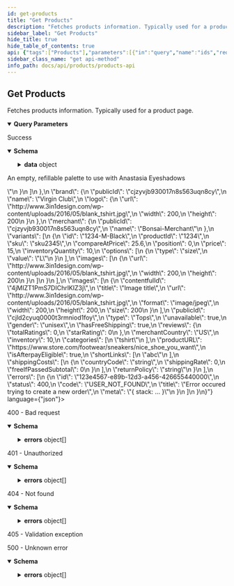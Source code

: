 ```yaml
---
id: get-products
title: "Get Products"
description: "Fetches products information. Typically used for a product page."
sidebar_label: "Get Products"
hide_title: true
hide_table_of_contents: true
api: {"tags":["Products"],"parameters":[{"in":"query","name":"ids","required":false,"description":"Comma separated list of product ids. Either ids or shortLinks must be provided.","example":"clad6pg5z00eu012gfz7hfm92,cl62j0yoj00a1013e3hsh3php","schema":{"type":"string"}},{"in":"query","name":"shortLinks","required":false,"description":"Comma separated list of short link IDs. Either ids or shortLinks must be provided.","example":"j0s,48u","schema":{"type":"string"}},{"in":"query","name":"currency","required":true,"description":"Currency to return product prices in.","example":"USD","schema":{"type":"string"}}],"responses":{"200":{"description":"Success","content":{"application/json":{"schema":{"properties":{"data":{"type":"object","properties":{"data":{"type":"array","items":{"type":"object","required":["id","currency","name","variants","publicId","unavailable","inventory","shippingCosts","returnPolicy"],"properties":{"id":{"type":"string","description":"Unique product identifier.","example":"9597879817"},"currency":{"type":"string","description":"Currency code.","example":"CAD"},"name":{"type":"string","description":"Product name.","example":"T-shirt"},"description":{"type":"object","required":["isRaw","raw"],"properties":{"isRaw":{"type":"boolean","description":"Whether the description is in raw format.","example":true},"raw":{"type":"string","description":"Product description","example":"## Description\n Lorem ipsum ..."},"sections":{"type":"array","items":{"type":"object","required":["title","htmlContent"],"properties":{"title":{"type":"string","description":"Product description section title.","example":"Ingredients"},"htmlContent":{"type":"string","description":"Product description section HTML content.","example":"<p>An empty, refillable palette to use with Anastasia Eyeshadows</p>"}}},"description":"Product description sections."}}},"brand":{"type":"object","required":["publicId","name"],"properties":{"publicId":{"type":"string","description":"Brand public id.","example":"cjzyvjb930017n8s563uqn8cy"},"name":{"type":"string","description":"Brand name.","example":"Virgin Club"},"logo":{"type":"object","required":["url"],"properties":{"url":{"type":"string","description":"Source of image.","example":"http://www.3in1design.com/wp-content/uploads/2016/05/blank_tshirt.jpg"},"width":{"type":"number","format":"float","nullable":true,"description":"Image height.","example":200},"height":{"type":"number","format":"float","nullable":true,"description":"Image height.","example":200}}}}},"merchant":{"type":"object","required":["publicId","name"],"properties":{"publicId":{"type":"string","description":"Merchant public id.","example":"cjzyvjb930017n8s563uqn8cy"},"name":{"type":"string","description":"Merchant name.","example":"Bonsai-Merchant"}}},"variants":{"type":"array","items":{"type":"object","required":["id","productId","position","price","inventoryQuantity","options","images"],"properties":{"id":{"type":"string","description":"The ID of the product variant.","example":"1234-M-Black"},"productId":{"type":"string","description":"Id of the main product.","example":"1234"},"sku":{"type":"string","nullable":true,"description":"The item SKU (stock keeping unit).","example":"sku2345"},"compareAtPrice":{"type":"number","format":"float","nullable":true,"description":"Original product price if on sale, otherwise null.","example":25.6},"position":{"type":"number","format":"float","description":"Position of this variant compared to all other variants (the variant index in this array).","example":0},"price":{"type":"number","format":"float","description":"The price of this item.","example":15},"inventoryQuantity":{"type":"number","format":"float","description":"Inventory of product.","example":10},"options":{"type":"array","items":{"type":"object","required":["type","value"],"properties":{"type":{"type":"string","description":"Option name.","example":"size"},"value":{"type":"string","description":"Option value.","example":"L"}}}},"images":{"type":"array","items":{"type":"object","required":["url"],"properties":{"url":{"type":"string","description":"Source of image.","example":"http://www.3in1design.com/wp-content/uploads/2016/05/blank_tshirt.jpg"},"width":{"type":"number","format":"float","nullable":true,"description":"Image height.","example":200},"height":{"type":"number","format":"float","nullable":true,"description":"Image height.","example":200}}}}}},"description":"Array of product variants"},"images":{"type":"array","items":{"type":"object","required":["url"],"properties":{"contentfulId":{"type":"string","description":"Contentful image id.","example":"4jMIZT1PmS7DIChrlKIZ3j"},"title":{"type":"string","description":"Some title.","example":"Image title"},"url":{"type":"string","description":"Source of image.","example":"http://www.3in1design.com/wp-content/uploads/2016/05/blank_tshirt.jpg"},"format":{"type":"string","description":"Image format","example":"image/jpeg"},"width":{"type":"number","format":"float","nullable":true,"description":"Image height.","example":200},"height":{"type":"number","format":"float","nullable":true,"description":"Image height.","example":200},"size":{"type":"number","format":"float","nullable":true,"description":"Image height.","example":200}}}},"publicId":{"type":"string","description":"Public id added to product as custom data.","example":"cjld2cyuq0000t3rmniod1foy"},"type":{"type":"string","description":"Product type.","example":"Tops"},"unavailable":{"type":"boolean","description":"Product availability in widget","example":true},"gender":{"type":"string","nullable":true,"description":"Gender","example":"unisex"},"hasFreeShipping":{"type":"boolean","description":"Free shipping flag","example":true},"reviews":{"type":"object","properties":{"totalRatings":{"type":"number","format":"float","nullable":true,"description":"Product total ratings"},"starRating":{"type":"number","format":"float","nullable":true,"description":"Product star ratings"}}},"merchantCountry":{"type":"string","description":"Merchant country","example":"US"},"inventory":{"type":"number","format":"float","description":"Inventory of product.","example":10},"categories":{"type":"array","items":{"type":"string","description":"category","example":"tshirt"},"description":"Categories of the product; Can be empty array too."},"productURL":{"type":"string","description":"Url for product on merchant site","example":"https://www.store.com/footwear/sneakers/nice_shoe_you_want"},"isAfterpayEligible":{"type":"boolean","description":"Afterpay eligibility flag","example":true},"shortLinks":{"type":"array","items":{"type":"string","description":"Short link identifier","example":"abc"}},"shippingCosts":{"type":"array","items":{"type":"object","required":["countryCode","shippingRate"],"properties":{"countryCode":{"type":"string"},"shippingRate":{"type":"number","format":"float"},"freeIfPassedSubtotal":{"type":"number","format":"float"}}},"description":"Shipping costs for the product"},"returnPolicy":{"type":"string","description":"return policy for the product"}}}},"errors":{"type":"array","items":{"type":"object","required":["id","status","code","title","meta"],"properties":{"id":{"type":"string","description":"Unique identifier for error. Can be used for tracing across services.","example":"123e4567-e89b-12d3-a456-426655440000"},"status":{"type":"number","format":"float","description":"HTTP status code.","example":400},"code":{"type":"string","description":"Unique code for specific error.","example":"USER_NOT_FOUND"},"title":{"type":"string","description":"Short description what the error entails.","example":"Error occured trying to create a new order"},"meta":{"description":"Actual error containing stack trace and other properties.","example":"{ stack: ... }"}}}}}}},"type":"object"}}}},"400":{"description":"400 - Bad request","content":{"application/json":{"schema":{"type":"object","properties":{"errors":{"type":"array","items":{"type":"object","required":["status","detail","title"],"properties":{"status":{"type":"number","format":"float","example":500},"detail":{"type":"string","nullable":true,"example":"Fatal issue"},"title":{"type":"string","example":"Unknown error"}},"example":{"status":400,"detail":"","title":"Bad input request"}}}},"description":"Provided input is invalid"}}}},"401":{"description":"401 - Unauthorized","content":{"application/json":{"schema":{"type":"object","properties":{"errors":{"type":"array","items":{"type":"object","required":["status","detail","title"],"properties":{"status":{"type":"number","format":"float","example":500},"detail":{"type":"string","nullable":true,"example":"Fatal issue"},"title":{"type":"string","example":"Unknown error"}},"example":{"status":401,"detail":"","title":"Authentication information is missing or invalid"}}}},"description":"Authentication information is missing or invalid"}}}},"404":{"description":"404 - Not found","content":{"application/json":{"schema":{"type":"object","properties":{"errors":{"type":"array","items":{"type":"object","required":["status","detail","title"],"properties":{"status":{"type":"number","format":"float","example":500},"detail":{"type":"string","nullable":true,"example":"Fatal issue"},"title":{"type":"string","example":"Unknown error"}},"example":{"status":404,"detail":"","title":"Not Found"}}}},"description":"Not Found"}}}},"405":{"description":"405 - Validation exception"},"5XX":{"description":"500 - Unknown error","content":{"application/json":{"schema":{"type":"object","properties":{"errors":{"type":"array","items":{"type":"object","required":["status","detail","title"],"properties":{"status":{"type":"number","format":"float","example":500},"detail":{"type":"string","nullable":true,"example":"Fatal issue"},"title":{"type":"string","example":"Unknown error"}},"example":{"status":500,"detail":"","title":"Unknown error"}}}},"description":"Unknown error"}}}}},"description":"Fetches products information. Typically used for a product page.","method":"get","path":"/","servers":[{"url":"https://api.staging.shopbonsai.ca/products"}],"security":[{"APIKeyHeader":[]}],"securitySchemes":{"APIKeyHeader":{"type":"apiKey","name":"API-Key","in":"header"}},"info":{"title":"Products API","description":"APIs used for fetching product information.","version":"2.8.1","contact":{"email":"developers@shopbonsai.ca"}},"postman":{"name":"Get Products","description":{"content":"Fetches products information. Typically used for a product page.","type":"text/plain"},"url":{"path":[""],"host":["{{baseUrl}}"],"query":[{"disabled":false,"description":{"content":"Comma separated list of product ids. Either ids or shortLinks must be provided.","type":"text/plain"},"key":"ids","value":""},{"disabled":false,"description":{"content":"Comma separated list of short link IDs. Either ids or shortLinks must be provided.","type":"text/plain"},"key":"shortLinks","value":""},{"disabled":false,"description":{"content":"(Required) Currency to return product prices in.","type":"text/plain"},"key":"currency","value":""}],"variable":[]},"header":[{"key":"Accept","value":"application/json"}],"method":"GET"}}
sidebar_class_name: "get api-method"
info_path: docs/api/products/products-api
---
```



## Get Products



Fetches products information. Typically used for a product page.

<details style={{"marginBottom":"1rem"}} data-collapsed={false} open={true}><summary style={{}}><strong>Query Parameters</strong></summary><div><ul><ParamsItem className={"paramsItem"} param={{"in":"query","name":"ids","required":false,"description":"Comma separated list of product ids. Either ids or shortLinks must be provided.","example":"clad6pg5z00eu012gfz7hfm92,cl62j0yoj00a1013e3hsh3php","schema":{"type":"string"}}}></ParamsItem><ParamsItem className={"paramsItem"} param={{"in":"query","name":"shortLinks","required":false,"description":"Comma separated list of short link IDs. Either ids or shortLinks must be provided.","example":"j0s,48u","schema":{"type":"string"}}}></ParamsItem><ParamsItem className={"paramsItem"} param={{"in":"query","name":"currency","required":true,"description":"Currency to return product prices in.","example":"USD","schema":{"type":"string"}}}></ParamsItem></ul></div></details><div><ApiTabs><TabItem label={"200"} value={"200"}><div>

Success

</div><div><MimeTabs schemaType={"response"}><TabItem label={"application/json"} value={"application/json"}><SchemaTabs><TabItem label={"Schema"} value={"Schema"}><details style={{}} data-collapsed={false} open={true}><summary style={{"textAlign":"left"}}><strong>Schema</strong></summary><div style={{"textAlign":"left","marginLeft":"1rem"}}></div><ul style={{"marginLeft":"1rem"}}><SchemaItem collapsible={true} className={"schemaItem"}><details style={{}}><summary style={{}}><strong>data</strong><span style={{"opacity":"0.6"}}> object</span></summary><div style={{"marginLeft":"1rem"}}><SchemaItem collapsible={true} className={"schemaItem"}><details style={{}}><summary style={{}}><strong>data</strong><span style={{"opacity":"0.6"}}> object[]</span></summary><div style={{"marginLeft":"1rem"}}><SchemaItem collapsible={false} name={"id"} required={false} schemaDescription={"Unique product identifier."} schemaName={"string"} qualifierMessage={undefined} defaultValue={undefined}></SchemaItem><SchemaItem collapsible={false} name={"currency"} required={false} schemaDescription={"Currency code."} schemaName={"string"} qualifierMessage={undefined} defaultValue={undefined}></SchemaItem><SchemaItem collapsible={false} name={"name"} required={false} schemaDescription={"Product name."} schemaName={"string"} qualifierMessage={undefined} defaultValue={undefined}></SchemaItem><SchemaItem collapsible={true} className={"schemaItem"}><details style={{}}><summary style={{}}><strong>description</strong><span style={{"opacity":"0.6"}}> object</span></summary><div style={{"marginLeft":"1rem"}}><SchemaItem collapsible={false} name={"isRaw"} required={false} schemaDescription={"Whether the description is in raw format."} schemaName={"boolean"} qualifierMessage={undefined} defaultValue={undefined}></SchemaItem><SchemaItem collapsible={false} name={"raw"} required={false} schemaDescription={"Product description"} schemaName={"string"} qualifierMessage={undefined} defaultValue={undefined}></SchemaItem><SchemaItem collapsible={true} className={"schemaItem"}><details style={{}}><summary style={{}}><strong>sections</strong><span style={{"opacity":"0.6"}}> object[]</span></summary><div style={{"marginLeft":"1rem"}}><div style={{"marginTop":".5rem","marginBottom":".5rem"}}>

Product description sections.

</div><SchemaItem collapsible={false} name={"title"} required={false} schemaDescription={"Product description section title."} schemaName={"string"} qualifierMessage={undefined} defaultValue={undefined}></SchemaItem><SchemaItem collapsible={false} name={"htmlContent"} required={false} schemaDescription={"Product description section HTML content."} schemaName={"string"} qualifierMessage={undefined} defaultValue={undefined}></SchemaItem></div></details></SchemaItem></div></details></SchemaItem><SchemaItem collapsible={true} className={"schemaItem"}><details style={{}}><summary style={{}}><strong>brand</strong><span style={{"opacity":"0.6"}}> object</span></summary><div style={{"marginLeft":"1rem"}}><SchemaItem collapsible={false} name={"publicId"} required={false} schemaDescription={"Brand public id."} schemaName={"string"} qualifierMessage={undefined} defaultValue={undefined}></SchemaItem><SchemaItem collapsible={false} name={"name"} required={false} schemaDescription={"Brand name."} schemaName={"string"} qualifierMessage={undefined} defaultValue={undefined}></SchemaItem><SchemaItem collapsible={true} className={"schemaItem"}><details style={{}}><summary style={{}}><strong>logo</strong><span style={{"opacity":"0.6"}}> object</span></summary><div style={{"marginLeft":"1rem"}}><SchemaItem collapsible={false} name={"url"} required={false} schemaDescription={"Source of image."} schemaName={"string"} qualifierMessage={undefined} defaultValue={undefined}></SchemaItem><SchemaItem collapsible={false} name={"width"} required={false} schemaDescription={"Image height."} schemaName={"float"} qualifierMessage={undefined} defaultValue={undefined}></SchemaItem><SchemaItem collapsible={false} name={"height"} required={false} schemaDescription={"Image height."} schemaName={"float"} qualifierMessage={undefined} defaultValue={undefined}></SchemaItem></div></details></SchemaItem></div></details></SchemaItem><SchemaItem collapsible={true} className={"schemaItem"}><details style={{}}><summary style={{}}><strong>merchant</strong><span style={{"opacity":"0.6"}}> object</span></summary><div style={{"marginLeft":"1rem"}}><SchemaItem collapsible={false} name={"publicId"} required={false} schemaDescription={"Merchant public id."} schemaName={"string"} qualifierMessage={undefined} defaultValue={undefined}></SchemaItem><SchemaItem collapsible={false} name={"name"} required={false} schemaDescription={"Merchant name."} schemaName={"string"} qualifierMessage={undefined} defaultValue={undefined}></SchemaItem></div></details></SchemaItem><SchemaItem collapsible={true} className={"schemaItem"}><details style={{}}><summary style={{}}><strong>variants</strong><span style={{"opacity":"0.6"}}> object[]</span></summary><div style={{"marginLeft":"1rem"}}><div style={{"marginTop":".5rem","marginBottom":".5rem"}}>

Array of product variants

</div><SchemaItem collapsible={false} name={"id"} required={false} schemaDescription={"The ID of the product variant."} schemaName={"string"} qualifierMessage={undefined} defaultValue={undefined}></SchemaItem><SchemaItem collapsible={false} name={"productId"} required={false} schemaDescription={"Id of the main product."} schemaName={"string"} qualifierMessage={undefined} defaultValue={undefined}></SchemaItem><SchemaItem collapsible={false} name={"sku"} required={false} schemaDescription={"The item SKU (stock keeping unit)."} schemaName={"string"} qualifierMessage={undefined} defaultValue={undefined}></SchemaItem><SchemaItem collapsible={false} name={"compareAtPrice"} required={false} schemaDescription={"Original product price if on sale, otherwise null."} schemaName={"float"} qualifierMessage={undefined} defaultValue={undefined}></SchemaItem><SchemaItem collapsible={false} name={"position"} required={false} schemaDescription={"Position of this variant compared to all other variants (the variant index in this array)."} schemaName={"float"} qualifierMessage={undefined} defaultValue={undefined}></SchemaItem><SchemaItem collapsible={false} name={"price"} required={false} schemaDescription={"The price of this item."} schemaName={"float"} qualifierMessage={undefined} defaultValue={undefined}></SchemaItem><SchemaItem collapsible={false} name={"inventoryQuantity"} required={false} schemaDescription={"Inventory of product."} schemaName={"float"} qualifierMessage={undefined} defaultValue={undefined}></SchemaItem><SchemaItem collapsible={true} className={"schemaItem"}><details style={{}}><summary style={{}}><strong>options</strong><span style={{"opacity":"0.6"}}> object[]</span></summary><div style={{"marginLeft":"1rem"}}><SchemaItem collapsible={false} name={"type"} required={false} schemaDescription={"Option name."} schemaName={"string"} qualifierMessage={undefined} defaultValue={undefined}></SchemaItem><SchemaItem collapsible={false} name={"value"} required={false} schemaDescription={"Option value."} schemaName={"string"} qualifierMessage={undefined} defaultValue={undefined}></SchemaItem></div></details></SchemaItem><SchemaItem collapsible={true} className={"schemaItem"}><details style={{}}><summary style={{}}><strong>images</strong><span style={{"opacity":"0.6"}}> object[]</span></summary><div style={{"marginLeft":"1rem"}}><SchemaItem collapsible={false} name={"url"} required={false} schemaDescription={"Source of image."} schemaName={"string"} qualifierMessage={undefined} defaultValue={undefined}></SchemaItem><SchemaItem collapsible={false} name={"width"} required={false} schemaDescription={"Image height."} schemaName={"float"} qualifierMessage={undefined} defaultValue={undefined}></SchemaItem><SchemaItem collapsible={false} name={"height"} required={false} schemaDescription={"Image height."} schemaName={"float"} qualifierMessage={undefined} defaultValue={undefined}></SchemaItem></div></details></SchemaItem></div></details></SchemaItem><SchemaItem collapsible={true} className={"schemaItem"}><details style={{}}><summary style={{}}><strong>images</strong><span style={{"opacity":"0.6"}}> object[]</span></summary><div style={{"marginLeft":"1rem"}}><SchemaItem collapsible={false} name={"contentfulId"} required={false} schemaDescription={"Contentful image id."} schemaName={"string"} qualifierMessage={undefined} defaultValue={undefined}></SchemaItem><SchemaItem collapsible={false} name={"title"} required={false} schemaDescription={"Some title."} schemaName={"string"} qualifierMessage={undefined} defaultValue={undefined}></SchemaItem><SchemaItem collapsible={false} name={"url"} required={false} schemaDescription={"Source of image."} schemaName={"string"} qualifierMessage={undefined} defaultValue={undefined}></SchemaItem><SchemaItem collapsible={false} name={"format"} required={false} schemaDescription={"Image format"} schemaName={"string"} qualifierMessage={undefined} defaultValue={undefined}></SchemaItem><SchemaItem collapsible={false} name={"width"} required={false} schemaDescription={"Image height."} schemaName={"float"} qualifierMessage={undefined} defaultValue={undefined}></SchemaItem><SchemaItem collapsible={false} name={"height"} required={false} schemaDescription={"Image height."} schemaName={"float"} qualifierMessage={undefined} defaultValue={undefined}></SchemaItem><SchemaItem collapsible={false} name={"size"} required={false} schemaDescription={"Image height."} schemaName={"float"} qualifierMessage={undefined} defaultValue={undefined}></SchemaItem></div></details></SchemaItem><SchemaItem collapsible={false} name={"publicId"} required={false} schemaDescription={"Public id added to product as custom data."} schemaName={"string"} qualifierMessage={undefined} defaultValue={undefined}></SchemaItem><SchemaItem collapsible={false} name={"type"} required={false} schemaDescription={"Product type."} schemaName={"string"} qualifierMessage={undefined} defaultValue={undefined}></SchemaItem><SchemaItem collapsible={false} name={"unavailable"} required={false} schemaDescription={"Product availability in widget"} schemaName={"boolean"} qualifierMessage={undefined} defaultValue={undefined}></SchemaItem><SchemaItem collapsible={false} name={"gender"} required={false} schemaDescription={"Gender"} schemaName={"string"} qualifierMessage={undefined} defaultValue={undefined}></SchemaItem><SchemaItem collapsible={false} name={"hasFreeShipping"} required={false} schemaDescription={"Free shipping flag"} schemaName={"boolean"} qualifierMessage={undefined} defaultValue={undefined}></SchemaItem><SchemaItem collapsible={true} className={"schemaItem"}><details style={{}}><summary style={{}}><strong>reviews</strong><span style={{"opacity":"0.6"}}> object</span></summary><div style={{"marginLeft":"1rem"}}><SchemaItem collapsible={false} name={"totalRatings"} required={false} schemaDescription={"Product total ratings"} schemaName={"float"} qualifierMessage={undefined} defaultValue={undefined}></SchemaItem><SchemaItem collapsible={false} name={"starRating"} required={false} schemaDescription={"Product star ratings"} schemaName={"float"} qualifierMessage={undefined} defaultValue={undefined}></SchemaItem></div></details></SchemaItem><SchemaItem collapsible={false} name={"merchantCountry"} required={false} schemaDescription={"Merchant country"} schemaName={"string"} qualifierMessage={undefined} defaultValue={undefined}></SchemaItem><SchemaItem collapsible={false} name={"inventory"} required={false} schemaDescription={"Inventory of product."} schemaName={"float"} qualifierMessage={undefined} defaultValue={undefined}></SchemaItem><SchemaItem collapsible={false} name={"categories"} required={false} schemaDescription={"Categories of the product; Can be empty array too."} schemaName={"string[]"} qualifierMessage={undefined} defaultValue={undefined}></SchemaItem><SchemaItem collapsible={false} name={"productURL"} required={false} schemaDescription={"Url for product on merchant site"} schemaName={"string"} qualifierMessage={undefined} defaultValue={undefined}></SchemaItem><SchemaItem collapsible={false} name={"isAfterpayEligible"} required={false} schemaDescription={"Afterpay eligibility flag"} schemaName={"boolean"} qualifierMessage={undefined} defaultValue={undefined}></SchemaItem><SchemaItem collapsible={false} name={"shortLinks"} required={false} schemaDescription={undefined} schemaName={"string[]"} qualifierMessage={undefined} defaultValue={undefined}></SchemaItem><SchemaItem collapsible={true} className={"schemaItem"}><details style={{}}><summary style={{}}><strong>shippingCosts</strong><span style={{"opacity":"0.6"}}> object[]</span></summary><div style={{"marginLeft":"1rem"}}><div style={{"marginTop":".5rem","marginBottom":".5rem"}}>

Shipping costs for the product

</div><SchemaItem collapsible={false} name={"countryCode"} required={false} schemaDescription={undefined} schemaName={"string"} qualifierMessage={undefined} defaultValue={undefined}></SchemaItem><SchemaItem collapsible={false} name={"shippingRate"} required={false} schemaDescription={undefined} schemaName={"float"} qualifierMessage={undefined} defaultValue={undefined}></SchemaItem><SchemaItem collapsible={false} name={"freeIfPassedSubtotal"} required={false} schemaDescription={undefined} schemaName={"float"} qualifierMessage={undefined} defaultValue={undefined}></SchemaItem></div></details></SchemaItem><SchemaItem collapsible={false} name={"returnPolicy"} required={false} schemaDescription={"return policy for the product"} schemaName={"string"} qualifierMessage={undefined} defaultValue={undefined}></SchemaItem></div></details></SchemaItem><SchemaItem collapsible={true} className={"schemaItem"}><details style={{}}><summary style={{}}><strong>errors</strong><span style={{"opacity":"0.6"}}> object[]</span></summary><div style={{"marginLeft":"1rem"}}><SchemaItem collapsible={false} name={"id"} required={false} schemaDescription={"Unique identifier for error. Can be used for tracing across services."} schemaName={"string"} qualifierMessage={undefined} defaultValue={undefined}></SchemaItem><SchemaItem collapsible={false} name={"status"} required={false} schemaDescription={"HTTP status code."} schemaName={"float"} qualifierMessage={undefined} defaultValue={undefined}></SchemaItem><SchemaItem collapsible={false} name={"code"} required={false} schemaDescription={"Unique code for specific error."} schemaName={"string"} qualifierMessage={undefined} defaultValue={undefined}></SchemaItem><SchemaItem collapsible={false} name={"title"} required={false} schemaDescription={"Short description what the error entails."} schemaName={"string"} qualifierMessage={undefined} defaultValue={undefined}></SchemaItem><SchemaItem collapsible={false} name={"meta"} required={false} schemaDescription={"Actual error containing stack trace and other properties."} schemaName={""} qualifierMessage={undefined} defaultValue={undefined}></SchemaItem></div></details></SchemaItem></div></details></SchemaItem></ul></details></TabItem><TabItem label={"Example (from schema)"} value={"Example (from schema)"}><ResponseSamples responseExample={"{\n  \"data\": {\n    \"data\": [\n      {\n        \"id\": \"9597879817\",\n        \"currency\": \"CAD\",\n        \"name\": \"T-shirt\",\n        \"description\": {\n          \"isRaw\": true,\n          \"raw\": \"## Description\\n Lorem ipsum ...\",\n          \"sections\": [\n            {\n              \"title\": \"Ingredients\",\n              \"htmlContent\": \"<p>An empty, refillable palette to use with Anastasia Eyeshadows</p>\"\n            }\n          ]\n        },\n        \"brand\": {\n          \"publicId\": \"cjzyvjb930017n8s563uqn8cy\",\n          \"name\": \"Virgin Club\",\n          \"logo\": {\n            \"url\": \"http://www.3in1design.com/wp-content/uploads/2016/05/blank_tshirt.jpg\",\n            \"width\": 200,\n            \"height\": 200\n          }\n        },\n        \"merchant\": {\n          \"publicId\": \"cjzyvjb930017n8s563uqn8cy\",\n          \"name\": \"Bonsai-Merchant\"\n        },\n        \"variants\": [\n          {\n            \"id\": \"1234-M-Black\",\n            \"productId\": \"1234\",\n            \"sku\": \"sku2345\",\n            \"compareAtPrice\": 25.6,\n            \"position\": 0,\n            \"price\": 15,\n            \"inventoryQuantity\": 10,\n            \"options\": [\n              {\n                \"type\": \"size\",\n                \"value\": \"L\"\n              }\n            ],\n            \"images\": [\n              {\n                \"url\": \"http://www.3in1design.com/wp-content/uploads/2016/05/blank_tshirt.jpg\",\n                \"width\": 200,\n                \"height\": 200\n              }\n            ]\n          }\n        ],\n        \"images\": [\n          {\n            \"contentfulId\": \"4jMIZT1PmS7DIChrlKIZ3j\",\n            \"title\": \"Image title\",\n            \"url\": \"http://www.3in1design.com/wp-content/uploads/2016/05/blank_tshirt.jpg\",\n            \"format\": \"image/jpeg\",\n            \"width\": 200,\n            \"height\": 200,\n            \"size\": 200\n          }\n        ],\n        \"publicId\": \"cjld2cyuq0000t3rmniod1foy\",\n        \"type\": \"Tops\",\n        \"unavailable\": true,\n        \"gender\": \"unisex\",\n        \"hasFreeShipping\": true,\n        \"reviews\": {\n          \"totalRatings\": 0,\n          \"starRating\": 0\n        },\n        \"merchantCountry\": \"US\",\n        \"inventory\": 10,\n        \"categories\": [\n          \"tshirt\"\n        ],\n        \"productURL\": \"https://www.store.com/footwear/sneakers/nice_shoe_you_want\",\n        \"isAfterpayEligible\": true,\n        \"shortLinks\": [\n          \"abc\"\n        ],\n        \"shippingCosts\": [\n          {\n            \"countryCode\": \"string\",\n            \"shippingRate\": 0,\n            \"freeIfPassedSubtotal\": 0\n          }\n        ],\n        \"returnPolicy\": \"string\"\n      }\n    ],\n    \"errors\": [\n      {\n        \"id\": \"123e4567-e89b-12d3-a456-426655440000\",\n        \"status\": 400,\n        \"code\": \"USER_NOT_FOUND\",\n        \"title\": \"Error occured trying to create a new order\",\n        \"meta\": \"{ stack: ... }\"\n      }\n    ]\n  }\n}"} language={"json"}></ResponseSamples></TabItem></SchemaTabs></TabItem></MimeTabs></div></TabItem><TabItem label={"400"} value={"400"}><div>

400 - Bad request

</div><div><MimeTabs schemaType={"response"}><TabItem label={"application/json"} value={"application/json"}><SchemaTabs><TabItem label={"Schema"} value={"Schema"}><details style={{}} data-collapsed={false} open={true}><summary style={{"textAlign":"left"}}><strong>Schema</strong></summary><div style={{"textAlign":"left","marginLeft":"1rem"}}></div><ul style={{"marginLeft":"1rem"}}><SchemaItem collapsible={true} className={"schemaItem"}><details style={{}}><summary style={{}}><strong>errors</strong><span style={{"opacity":"0.6"}}> object[]</span></summary><div style={{"marginLeft":"1rem"}}><SchemaItem collapsible={false} name={"status"} required={false} schemaDescription={undefined} schemaName={"float"} qualifierMessage={undefined} defaultValue={undefined}></SchemaItem><SchemaItem collapsible={false} name={"detail"} required={false} schemaDescription={undefined} schemaName={"string"} qualifierMessage={undefined} defaultValue={undefined}></SchemaItem><SchemaItem collapsible={false} name={"title"} required={false} schemaDescription={undefined} schemaName={"string"} qualifierMessage={undefined} defaultValue={undefined}></SchemaItem></div></details></SchemaItem></ul></details></TabItem><TabItem label={"Example (from schema)"} value={"Example (from schema)"}><ResponseSamples responseExample={"{\n  \"errors\": [\n    {\n      \"status\": 400,\n      \"detail\": \"\",\n      \"title\": \"Bad input request\"\n    }\n  ]\n}"} language={"json"}></ResponseSamples></TabItem></SchemaTabs></TabItem></MimeTabs></div></TabItem><TabItem label={"401"} value={"401"}><div>

401 - Unauthorized

</div><div><MimeTabs schemaType={"response"}><TabItem label={"application/json"} value={"application/json"}><SchemaTabs><TabItem label={"Schema"} value={"Schema"}><details style={{}} data-collapsed={false} open={true}><summary style={{"textAlign":"left"}}><strong>Schema</strong></summary><div style={{"textAlign":"left","marginLeft":"1rem"}}></div><ul style={{"marginLeft":"1rem"}}><SchemaItem collapsible={true} className={"schemaItem"}><details style={{}}><summary style={{}}><strong>errors</strong><span style={{"opacity":"0.6"}}> object[]</span></summary><div style={{"marginLeft":"1rem"}}><SchemaItem collapsible={false} name={"status"} required={false} schemaDescription={undefined} schemaName={"float"} qualifierMessage={undefined} defaultValue={undefined}></SchemaItem><SchemaItem collapsible={false} name={"detail"} required={false} schemaDescription={undefined} schemaName={"string"} qualifierMessage={undefined} defaultValue={undefined}></SchemaItem><SchemaItem collapsible={false} name={"title"} required={false} schemaDescription={undefined} schemaName={"string"} qualifierMessage={undefined} defaultValue={undefined}></SchemaItem></div></details></SchemaItem></ul></details></TabItem><TabItem label={"Example (from schema)"} value={"Example (from schema)"}><ResponseSamples responseExample={"{\n  \"errors\": [\n    {\n      \"status\": 401,\n      \"detail\": \"\",\n      \"title\": \"Authentication information is missing or invalid\"\n    }\n  ]\n}"} language={"json"}></ResponseSamples></TabItem></SchemaTabs></TabItem></MimeTabs></div></TabItem><TabItem label={"404"} value={"404"}><div>

404 - Not found

</div><div><MimeTabs schemaType={"response"}><TabItem label={"application/json"} value={"application/json"}><SchemaTabs><TabItem label={"Schema"} value={"Schema"}><details style={{}} data-collapsed={false} open={true}><summary style={{"textAlign":"left"}}><strong>Schema</strong></summary><div style={{"textAlign":"left","marginLeft":"1rem"}}></div><ul style={{"marginLeft":"1rem"}}><SchemaItem collapsible={true} className={"schemaItem"}><details style={{}}><summary style={{}}><strong>errors</strong><span style={{"opacity":"0.6"}}> object[]</span></summary><div style={{"marginLeft":"1rem"}}><SchemaItem collapsible={false} name={"status"} required={false} schemaDescription={undefined} schemaName={"float"} qualifierMessage={undefined} defaultValue={undefined}></SchemaItem><SchemaItem collapsible={false} name={"detail"} required={false} schemaDescription={undefined} schemaName={"string"} qualifierMessage={undefined} defaultValue={undefined}></SchemaItem><SchemaItem collapsible={false} name={"title"} required={false} schemaDescription={undefined} schemaName={"string"} qualifierMessage={undefined} defaultValue={undefined}></SchemaItem></div></details></SchemaItem></ul></details></TabItem><TabItem label={"Example (from schema)"} value={"Example (from schema)"}><ResponseSamples responseExample={"{\n  \"errors\": [\n    {\n      \"status\": 404,\n      \"detail\": \"\",\n      \"title\": \"Not Found\"\n    }\n  ]\n}"} language={"json"}></ResponseSamples></TabItem></SchemaTabs></TabItem></MimeTabs></div></TabItem><TabItem label={"405"} value={"405"}><div>

405 - Validation exception

</div><div></div></TabItem><TabItem label={"5XX"} value={"5XX"}><div>

500 - Unknown error

</div><div><MimeTabs schemaType={"response"}><TabItem label={"application/json"} value={"application/json"}><SchemaTabs><TabItem label={"Schema"} value={"Schema"}><details style={{}} data-collapsed={false} open={true}><summary style={{"textAlign":"left"}}><strong>Schema</strong></summary><div style={{"textAlign":"left","marginLeft":"1rem"}}></div><ul style={{"marginLeft":"1rem"}}><SchemaItem collapsible={true} className={"schemaItem"}><details style={{}}><summary style={{}}><strong>errors</strong><span style={{"opacity":"0.6"}}> object[]</span></summary><div style={{"marginLeft":"1rem"}}><SchemaItem collapsible={false} name={"status"} required={false} schemaDescription={undefined} schemaName={"float"} qualifierMessage={undefined} defaultValue={undefined}></SchemaItem><SchemaItem collapsible={false} name={"detail"} required={false} schemaDescription={undefined} schemaName={"string"} qualifierMessage={undefined} defaultValue={undefined}></SchemaItem><SchemaItem collapsible={false} name={"title"} required={false} schemaDescription={undefined} schemaName={"string"} qualifierMessage={undefined} defaultValue={undefined}></SchemaItem></div></details></SchemaItem></ul></details></TabItem><TabItem label={"Example (from schema)"} value={"Example (from schema)"}><ResponseSamples responseExample={"{\n  \"errors\": [\n    {\n      \"status\": 500,\n      \"detail\": \"\",\n      \"title\": \"Unknown error\"\n    }\n  ]\n}"} language={"json"}></ResponseSamples></TabItem></SchemaTabs></TabItem></MimeTabs></div></TabItem></ApiTabs></div>
      